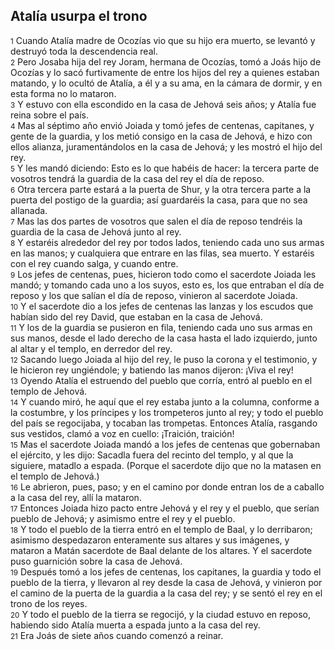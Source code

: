 == Atalía usurpa el trono ==

{{anchor|1}} <small>1</small> Cuando Atalía madre de Ocozías vio que su hijo era muerto, se levantó y destruyó toda la descendencia real.<br>
{{anchor|2}} <small>2</small> Pero Josaba hija del rey Joram, hermana de Ocozías, tomó a Joás hijo de Ocozías y lo sacó furtivamente de entre los hijos del rey a quienes estaban matando, y lo ocultó de Atalía, a él y a su ama, en la cámara de dormir, y en esta forma no lo mataron.<br>
{{anchor|3}} <small>3</small> Y estuvo con ella escondido en la casa de Jehová seis años; y Atalía fue reina sobre el país.<br>
{{anchor|4}} <small>4</small> Mas al séptimo año envió Joiada y tomó jefes de centenas, capitanes, y gente de la guardia, y los metió consigo en la casa de Jehová, e hizo con ellos alianza, juramentándolos en la casa de Jehová; y les mostró el hijo del rey.<br>
{{anchor|5}} <small>5</small> Y les mandó diciendo: Esto es lo que habéis de hacer: la tercera parte de vosotros tendrá la guardia de la casa del rey el día de reposo.<br>
{{anchor|6}} <small>6</small> Otra tercera parte estará a la puerta de Shur, y la otra tercera parte a la puerta del postigo de la guardia; así guardaréis la casa, para que no sea allanada.<br>
{{anchor|7}} <small>7</small> Mas las dos partes de vosotros que salen el día de reposo tendréis la guardia de la casa de Jehová junto al rey.<br>
{{anchor|8}} <small>8</small> Y estaréis alrededor del rey por todos lados, teniendo cada uno sus armas en las manos; y cualquiera que entrare en las filas, sea muerto. Y estaréis con el rey cuando salga, y cuando entre.<br>
{{anchor|9}} <small>9</small> Los jefes de centenas, pues, hicieron todo como el sacerdote Joiada les mandó; y tomando cada uno a los suyos, esto es, los que entraban el día de reposo y los que salían el día de reposo, vinieron al sacerdote Joiada.<br>
{{anchor|10}} <small>10</small> Y el sacerdote dio a los jefes de centenas las lanzas y los escudos que habían sido del rey David, que estaban en la casa de Jehová.<br>
{{anchor|11}} <small>11</small> Y los de la guardia se pusieron en fila, teniendo cada uno sus armas en sus manos, desde el lado derecho de la casa hasta el lado izquierdo, junto al altar y el templo, en derredor del rey.<br>
{{anchor|12}} <small>12</small> Sacando luego Joiada al hijo del rey, le puso la corona y el testimonio, y le hicieron rey ungiéndole; y batiendo las manos dijeron: ¡Viva el rey!<br>
{{anchor|13}} <small>13</small> Oyendo Atalía el estruendo del pueblo que corría, entró al pueblo en el templo de Jehová.<br>
{{anchor|14}} <small>14</small> Y cuando miró, he aquí que el rey estaba junto a la columna, conforme a la costumbre, y los príncipes y los trompeteros junto al rey; y todo el pueblo del país se regocijaba, y tocaban las trompetas. Entonces Atalía, rasgando sus vestidos, clamó a voz en cuello: ¡Traición, traición!<br>
{{anchor|15}} <small>15</small> Mas el sacerdote Joiada mandó a los jefes de centenas que gobernaban el ejército, y les dijo: Sacadla fuera del recinto del templo, y al que la siguiere, matadlo a espada. (Porque el sacerdote dijo que no la matasen en el templo de Jehová.)<br>
{{anchor|16}} <small>16</small> Le abrieron, pues, paso; y en el camino por donde entran los de a caballo a la casa del rey, allí la mataron.<br>
{{anchor|17}} <small>17</small> Entonces Joiada hizo pacto entre Jehová y el rey y el pueblo, que serían pueblo de Jehová; y asimismo entre el rey y el pueblo.<br>
{{anchor|18}} <small>18</small> Y todo el pueblo de la tierra entró en el templo de Baal, y lo derribaron; asimismo despedazaron enteramente sus altares y sus imágenes, y mataron a Matán sacerdote de Baal delante de los altares. Y el sacerdote puso guarnición sobre la casa de Jehová.<br>
{{anchor|19}} <small>19</small> Después tomó a los jefes de centenas, los capitanes, la guardia y todo el pueblo de la tierra, y llevaron al rey desde la casa de Jehová, y vinieron por el camino de la puerta de la guardia a la casa del rey; y se sentó el rey en el trono de los reyes.<br>
{{anchor|20}} <small>20</small> Y todo el pueblo de la tierra se regocijó, y la ciudad estuvo en reposo, habiendo sido Atalía muerta a espada junto a la casa del rey.<br>
{{anchor|21}} <small>21</small> Era Joás de siete años cuando comenzó a reinar.<br>
